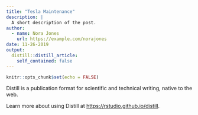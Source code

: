 ```yaml
---
title: "Tesla Maintenance"
description: |
  A short description of the post.
author:
  - name: Nora Jones
    url: https://example.com/norajones
date: 11-26-2019
output:
  distill::distill_article:
    self_contained: false
---
```


```r
knitr::opts_chunk$set(echo = FALSE)
```

Distill is a publication format for scientific and technical writing, native to the web.

Learn more about using Distill at <https://rstudio.github.io/distill>.

